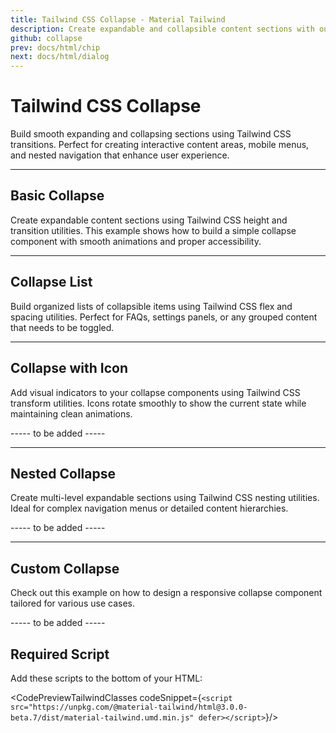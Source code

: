 ```yaml
---
title: Tailwind CSS Collapse - Material Tailwind
description: Create expandable and collapsible content sections with our Tailwind CSS Collapse component. Perfect for FAQs, navigation menus, and content organization.
github: collapse
prev: docs/html/chip
next: docs/html/dialog
---
```

<InfoBadge />

# Tailwind CSS Collapse

Build smooth expanding and collapsing sections using Tailwind CSS transitions. Perfect for creating interactive content areas, mobile menus, and nested navigation that enhance user experience.

---

## Basic Collapse

Create expandable content sections using Tailwind CSS height and transition utilities. This example shows how to build a simple collapse component with smooth animations and proper accessibility.

<PreviewWithCode relativePath="collapse/collapse-demo.tsx" language="html" />

---

## Collapse List

Build organized lists of collapsible items using Tailwind CSS flex and spacing utilities. Perfect for FAQs, settings panels, or any grouped content that needs to be toggled.

<PreviewWithCode relativePath="collapse/collapse-list.tsx" language="html" />

---

## Collapse with Icon

Add visual indicators to your collapse components using Tailwind CSS transform utilities. Icons rotate smoothly to show the current state while maintaining clean animations.

----- to be added -----

---

## Nested Collapse

Create multi-level expandable sections using Tailwind CSS nesting utilities. Ideal for complex navigation menus or detailed content hierarchies.

----- to be added -----

--- 

## Custom Collapse

Check out this example on how to design a responsive collapse component tailored for various use cases.

----- to be added -----

## Required Script
Add these scripts to the bottom of your HTML:

<CodePreviewTailwindClasses codeSnippet={`<script src="https://unpkg.com/@material-tailwind/html@3.0.0-beta.7/dist/material-tailwind.umd.min.js" defer></script>`}/>
